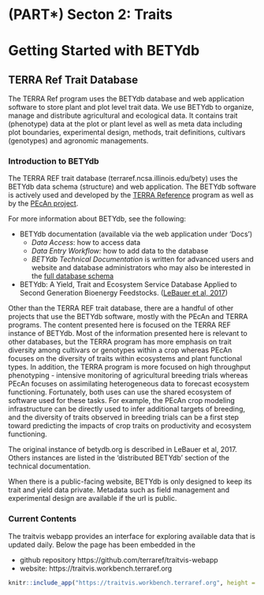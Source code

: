 # (PART\*) Secton 2: Traits {-}

# Getting Started with BETYdb

## TERRA Ref Trait Database

The TERRA Ref program uses the BETYdb database and web application software to store plant and plot level trait data. 
We use BETYdb to organize, manage and distribute agricultural and ecological data. 
It contains trait (phenotype) data at the plot or plant level as well as meta data including plot boundaries, experimental design, methods, trait definitions, cultivars (genotypes) and agronomic managements.

### Introduction to BETYdb 

The TERRA REF trait database (terraref.ncsa.illinois.edu/bety) uses the BETYdb data schema (structure) and web application.
The BETYdb software is actively used and developed by the [TERRA Reference](http://terraref.org) program as well as by the [PEcAn project](http://pecanproject.org).

For more information about BETYdb, see the following:

* BETYdb documentation (available via the web application under 'Docs')
  * _Data Access_: how to access data
  * _Data Entry Workflow:_ how to add data to the database
  * _BETYdb Technical Documentation_ is written for advanced users and website and database administrators who may also be interested in the [full database schema](https://www.betydb.org/schemas)
* BETYdb: A Yield, Trait and Ecosystem Service Database Applied to Second Generation Bioenergy Feedstocks. ([LeBauer et al, 2017](https://onlinelibrary.wiley.com/doi/abs/10.1111/gcbb.12420))

Other than the TERRA REF trait database, there are a handful of other projects that use the BETYdb software, mostly with the PEcAn and TERRA programs. The content presented here is focused on the TERRA REF instance of BETYdb. Most of the information presented here is relevant to other databases, but the TERRA program has more emphasis on trait diversity among cultivars or genotypes within a crop whereas PEcAn focuses on the diversity of traits within ecosystems and plant functional types. In addition, the TERRA program is more focused on high throughput phenotyping - intensive monitoring of agricultural breeding trials whereas PEcAn focuses on assimilating heterogeneous data to forecast ecosystem functioning. Fortunately, both uses can use the shared ecosystem of software used for these tasks. For example, the PEcAn crop modeling infrastructure can be directly used to infer additional targets of breeding, and the diversity of traits observed in breeding trials can be a first step toward predicting the impacts of crop traits on productivity and ecosystem functioning.

The original instance of betydb.org is described in LeBauer et al, 2017. 
Others instances are listed in the 'distributed BETYdb' section of the technical documentation.

When there is a public-facing website, BETYdb is only designed to keep its trait and yield data private.
Metadata such as field management and experimental design are available if the url is public.

### Current Contents

The traitvis webapp provides an interface for exploring available data that is updated daily. Below the page has been embedded in the 

* github repository https://github.com/terraref/traitvis-webapp
* website: https://traitvis.workbench.terraref.org

```r
knitr::include_app("https://traitvis.workbench.terraref.org", height = "1400px")
```
